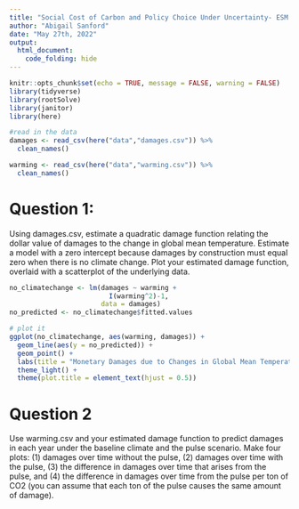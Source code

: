 ```yaml
---
title: "Social Cost of Carbon and Policy Choice Under Uncertainty- ESM 204 Assignment 4"
author: "Abigail Sanford"
date: "May 27th, 2022"
output:
  html_document:
    code_folding: hide
---
```


```r
knitr::opts_chunk$set(echo = TRUE, message = FALSE, warning = FALSE)
library(tidyverse)
library(rootSolve)
library(janitor)
library(here)
```


```r
#read in the data
damages <- read_csv(here("data","damages.csv")) %>% 
  clean_names()

warming <- read_csv(here("data","warming.csv")) %>%
  clean_names()
```

# Question 1: 

Using damages.csv, estimate a quadratic damage function relating the dollar 
value of damages to the change in global mean temperature. Estimate a model with a 
zero intercept because damages by construction must equal zero when there is no 
climate change. Plot your estimated damage function, overlaid with a scatterplot of
the underlying data.

```r
no_climatechange <- lm(damages ~ warming +
                         I(warming^2)-1,
                       data = damages)
no_predicted <- no_climatechange$fitted.values
```

```r
# plot it
ggplot(no_climatechange, aes(warming, damages)) +
  geom_line(aes(y = no_predicted)) + 
  geom_point() +
  labs(title = "Monetary Damages due to Changes in Global Mean Temperature", x = "Amount of Warming (Celsius)", y = "Monetary Damages") + 
  theme_light() + 
  theme(plot.title = element_text(hjust = 0.5))
```

# Question 2

Use warming.csv and your estimated damage function to predict damages in each year 
under the baseline climate and the pulse scenario. Make four plots: (1) damages 
over time without the pulse, (2) damages over time with the pulse, (3) the 
difference in damages over time that arises from the pulse, and (4) the difference 
in damages over time from the pulse per ton of CO2 (you can assume that each ton of
the pulse causes the same amount of damage).




